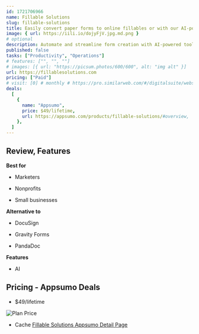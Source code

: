 ```yaml
---
id: 1721706966  
name: Fillable Solutions
slug: fillable-solutions
title: Easily convert paper forms to online fillables or with our AI-powered tool create forms in seconds
image: { url: https://iili.io/dojyFjV.jpg.md.png }
# optional
description: Automate and streamline form creation with AI-powered tools and advanced featuresShare, manage, and secure documents effortlessly
published: false
tasks: ["Productivity", "Operations"]
# features: ["", "", ""]
# images: [{ url: "https://picsum.photos/600/600", alt: "img alt" }]
url: https://fillablesolutions.com 
pricing: ["Paid"]
# visit: [0] # monthly # https://pro.similarweb.com/#/digitalsuite/websiteanalysis/home
deals:
  [
    {
      name: "Appsumo",
      price: $49/lifetime,
      url: https://appsumo.com/products/fillable-solutions/#overview,
    },
  ]
---
```


## Review, Features

 

**Best for**

- Marketers

- Nonprofits

- Small businesses

**Alternative to**

- DocuSign

- Gravity Forms

- PandaDoc

**Features**

- AI

## Pricing - Appsumo Deals

- $49/lifetime

<Img src="https://iili.io/doSdpVe.png" alt="Plan Price" />

- Cache [Fillable Solutions Appsumo Detail Page](https://iili.io/doS2We2.png)

